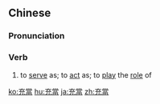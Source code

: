 {{also|充当}}
==Chinese==
{{zh-forms|s=充当}}

===Pronunciation===
{{zh-pron
|m=chōngdāng
|c=cung1 dong1
|mn=chhiong-tòng
|cat=v
}}

===Verb===
{{zh-verb}}

# to [[serve]] as; to [[act]] as; to [[play]] the [[role]] of

{{zh-cat|Advanced}}

[[ko:充當]]
[[hu:充當]]
[[ja:充當]]
[[zh:充當]]
